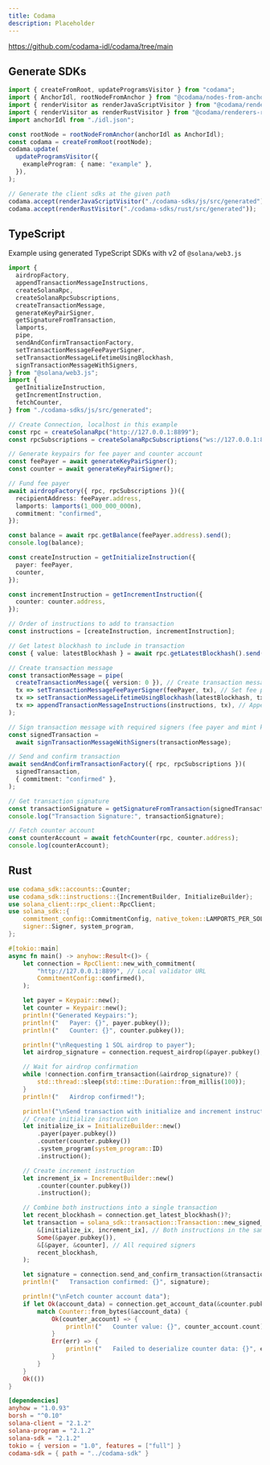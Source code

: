 ```yaml
---
title: Codama
description: Placeholder
---
```


https://github.com/codama-idl/codama/tree/main

## Generate SDKs

```ts title="generate-client-script.ts"
import { createFromRoot, updateProgramsVisitor } from "codama";
import { AnchorIdl, rootNodeFromAnchor } from "@codama/nodes-from-anchor";
import { renderVisitor as renderJavaScriptVisitor } from "@codama/renderers-js";
import { renderVisitor as renderRustVisitor } from "@codama/renderers-rust";
import anchorIdl from "./idl.json";

const rootNode = rootNodeFromAnchor(anchorIdl as AnchorIdl);
const codama = createFromRoot(rootNode);
codama.update(
  updateProgramsVisitor({
    exampleProgram: { name: "example" },
  }),
);

// Generate the client sdks at the given path
codama.accept(renderJavaScriptVisitor("./codama-sdks/js/src/generated"));
codama.accept(renderRustVisitor("./codama-sdks/rust/src/generated"));
```

## TypeScript

Example using generated TypeScript SDKs with v2 of `@solana/web3.js`

```ts title="example.ts"
import {
  airdropFactory,
  appendTransactionMessageInstructions,
  createSolanaRpc,
  createSolanaRpcSubscriptions,
  createTransactionMessage,
  generateKeyPairSigner,
  getSignatureFromTransaction,
  lamports,
  pipe,
  sendAndConfirmTransactionFactory,
  setTransactionMessageFeePayerSigner,
  setTransactionMessageLifetimeUsingBlockhash,
  signTransactionMessageWithSigners,
} from "@solana/web3.js";
import {
  getInitializeInstruction,
  getIncrementInstruction,
  fetchCounter,
} from "./codama-sdks/js/src/generated";

// Create Connection, localhost in this example
const rpc = createSolanaRpc("http://127.0.0.1:8899");
const rpcSubscriptions = createSolanaRpcSubscriptions("ws://127.0.0.1:8900");

// Generate keypairs for fee payer and counter account
const feePayer = await generateKeyPairSigner();
const counter = await generateKeyPairSigner();

// Fund fee payer
await airdropFactory({ rpc, rpcSubscriptions })({
  recipientAddress: feePayer.address,
  lamports: lamports(1_000_000_000n),
  commitment: "confirmed",
});

const balance = await rpc.getBalance(feePayer.address).send();
console.log(balance);

const createInstruction = getInitializeInstruction({
  payer: feePayer,
  counter,
});

const incrementInstruction = getIncrementInstruction({
  counter: counter.address,
});

// Order of instructions to add to transaction
const instructions = [createInstruction, incrementInstruction];

// Get latest blockhash to include in transaction
const { value: latestBlockhash } = await rpc.getLatestBlockhash().send();

// Create transaction message
const transactionMessage = pipe(
  createTransactionMessage({ version: 0 }), // Create transaction message
  tx => setTransactionMessageFeePayerSigner(feePayer, tx), // Set fee payer
  tx => setTransactionMessageLifetimeUsingBlockhash(latestBlockhash, tx), // Set transaction blockhash
  tx => appendTransactionMessageInstructions(instructions, tx), // Append instructions
);

// Sign transaction message with required signers (fee payer and mint keypair)
const signedTransaction =
  await signTransactionMessageWithSigners(transactionMessage);

// Send and confirm transaction
await sendAndConfirmTransactionFactory({ rpc, rpcSubscriptions })(
  signedTransaction,
  { commitment: "confirmed" },
);

// Get transaction signature
const transactionSignature = getSignatureFromTransaction(signedTransaction);
console.log("Transaction Signature:", transactionSignature);

// Fetch counter account
const counterAccount = await fetchCounter(rpc, counter.address);
console.log(counterAccount);
```

## Rust

```rs title="main.rs"
use codama_sdk::accounts::Counter;
use codama_sdk::instructions::{IncrementBuilder, InitializeBuilder};
use solana_client::rpc_client::RpcClient;
use solana_sdk::{
    commitment_config::CommitmentConfig, native_token::LAMPORTS_PER_SOL, signature::Keypair,
    signer::Signer, system_program,
};

#[tokio::main]
async fn main() -> anyhow::Result<()> {
    let connection = RpcClient::new_with_commitment(
        "http://127.0.0.1:8899", // Local validator URL
        CommitmentConfig::confirmed(),
    );

    let payer = Keypair::new();
    let counter = Keypair::new();
    println!("Generated Keypairs:");
    println!("   Payer: {}", payer.pubkey());
    println!("   Counter: {}", counter.pubkey());

    println!("\nRequesting 1 SOL airdrop to payer");
    let airdrop_signature = connection.request_airdrop(&payer.pubkey(), LAMPORTS_PER_SOL)?;

    // Wait for airdrop confirmation
    while !connection.confirm_transaction(&airdrop_signature)? {
        std::thread::sleep(std::time::Duration::from_millis(100));
    }
    println!("   Airdrop confirmed!");

    println!("\nSend transaction with initialize and increment instructions");
    // Create initialize instruction
    let initialize_ix = InitializeBuilder::new()
        .payer(payer.pubkey())
        .counter(counter.pubkey())
        .system_program(system_program::ID)
        .instruction();

    // Create increment instruction
    let increment_ix = IncrementBuilder::new()
        .counter(counter.pubkey())
        .instruction();

    // Combine both instructions into a single transaction
    let recent_blockhash = connection.get_latest_blockhash()?;
    let transaction = solana_sdk::transaction::Transaction::new_signed_with_payer(
        &[initialize_ix, increment_ix], // Both instructions in the same transaction
        Some(&payer.pubkey()),
        &[&payer, &counter], // All required signers
        recent_blockhash,
    );

    let signature = connection.send_and_confirm_transaction(&transaction)?;
    println!("   Transaction confirmed: {}", signature);

    println!("\nFetch counter account data");
    if let Ok(account_data) = connection.get_account_data(&counter.pubkey()) {
        match Counter::from_bytes(&account_data) {
            Ok(counter_account) => {
                println!("   Counter value: {}", counter_account.count);
            }
            Err(err) => {
                println!("   Failed to deserialize counter data: {}", err);
            }
        }
    }
    Ok(())
}
```

```toml title="Cargo.toml"
[dependencies]
anyhow = "1.0.93"
borsh = "^0.10"
solana-client = "2.1.2"
solana-program = "2.1.2"
solana-sdk = "2.1.2"
tokio = { version = "1.0", features = ["full"] }
codama-sdk = { path = "../codama-sdk" }
```
